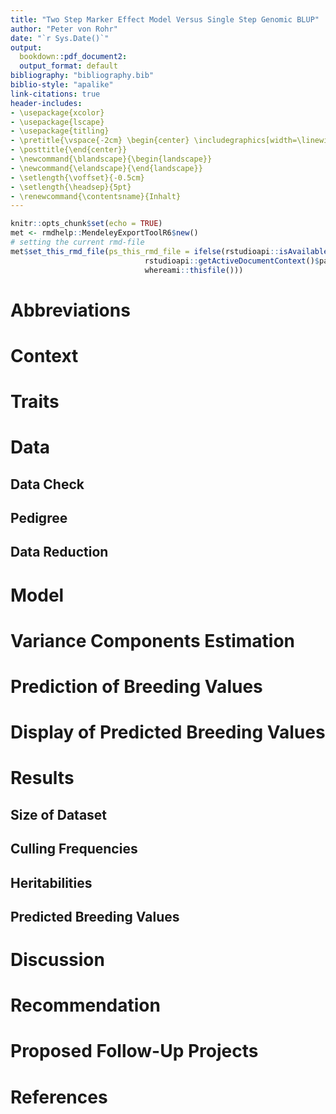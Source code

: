 ```yaml
---
title: "Two Step Marker Effect Model Versus Single Step Genomic BLUP"
author: "Peter von Rohr"
date: "`r Sys.Date()`"
output:
  bookdown::pdf_document2: 
  output_format: default
bibliography: "bibliography.bib"
biblio-style: "apalike"
link-citations: true
header-includes:
- \usepackage{xcolor}
- \usepackage{lscape}  
- \usepackage{titling}
- \pretitle{\vspace{-2cm} \begin{center} \includegraphics[width=\linewidth]{logo/quag_logo.png}\LARGE\\}
- \posttitle{\end{center}}
- \newcommand{\blandscape}{\begin{landscape}}
- \newcommand{\elandscape}{\end{landscape}}
- \setlength{\voffset}{-0.5cm}
- \setlength{\headsep}{5pt}
- \renewcommand{\contentsname}{Inhalt}
---
```


```r
knitr::opts_chunk$set(echo = TRUE)
met <- rmdhelp::MendeleyExportToolR6$new()
# setting the current rmd-file
met$set_this_rmd_file(ps_this_rmd_file = ifelse(rstudioapi::isAvailable(),
                              rstudioapi::getActiveDocumentContext()$path,
                              whereami::thisfile()))

```

\newpage

# Abbreviations


# Context


# Traits


# Data

## Data Check

## Pedigree

## Data Reduction


# Model


# Variance Components Estimation


# Prediction of Breeding Values


# Display of Predicted Breeding Values


# Results

## Size of Dataset

## Culling Frequencies

## Heritabilities

## Predicted Breeding Values


# Discussion


# Recommendation


# Proposed Follow-Up Projects 


# References


